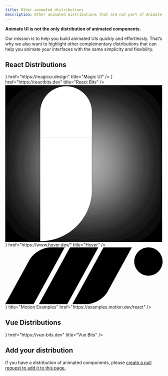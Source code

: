 ```yaml
---
title: Other animated distributions
description: Other animated distributions that are not part of Animate UI.
---
```


**Animate UI is not the only distribution of animated components.**

Our mission is to help you build animated UIs quickly and effortlessly. That’s why we also want to highlight other complementary distributions that can help you animate your interfaces with the same simplicity and flexibility.

## React Distributions

<Cards>
  <Card
    icon={
      <svg
        width="256"
        height="256"
        viewBox="0 0 256 256"
        fill="none"
        xmlns="http://www.w3.org/2000/svg"
      >
        <rect
          width="256"
          height="256"
          rx="128"
          fill="url(#paint0_linear_601_4643)"
        />
        <rect
          width="256"
          height="256"
          rx="128"
          fill="url(#paint1_linear_601_4643)"
        />
        <path
          d="M124.157 193.675C123.939 193.783 123.722 193.837 123.505 193.837C123.287 193.837 122.852 193.837 122.2 193.837C120.678 193.837 118.884 193.567 116.818 193.025C114.862 192.591 112.905 191.995 110.948 191.236C109.099 190.586 107.469 189.828 106.055 188.961C104.751 188.094 103.935 187.335 103.609 186.685C103.501 185.167 103.446 183.596 103.446 181.97C103.446 180.345 103.446 178.773 103.446 177.256C103.446 165.118 104.316 152.438 106.055 139.217C107.904 125.995 110.893 111.69 115.025 96.3005C115.459 94.7833 115.894 92.8867 116.329 90.6108C116.873 88.2266 117.416 85.6798 117.96 82.9704C115.351 85.0296 112.252 88.335 108.665 92.8867C105.077 97.3301 101.272 102.64 97.2492 108.818C93.3354 114.887 89.3672 121.606 85.3446 128.975C81.4308 136.236 77.8431 143.66 74.5815 151.246C71.32 158.724 68.4933 166.148 66.1015 173.517C63.8185 180.887 62.4051 187.714 61.8615 194C56.6431 192.483 53.001 190.966 50.9354 189.448C48.9785 187.931 48 186.089 48 183.921C48 181.97 48.5979 179.207 49.7938 175.631C50.9897 172.054 52.6749 167.828 54.8492 162.951C57.0236 158.074 59.6872 152.655 62.84 146.695C65.9928 140.626 69.4718 134.123 73.2769 127.187C77.6256 119.276 81.8656 111.852 85.9969 104.916C90.2369 97.9803 94.3682 91.6946 98.3908 86.0591C102.413 80.4236 106.327 75.5468 110.132 71.4286C114.046 67.3104 117.906 64.1675 121.711 62C123.233 62 125.244 62.3793 127.745 63.1379C130.354 63.8966 132.854 64.8177 135.246 65.9015C137.747 66.9852 139.921 68.1232 141.769 69.3153C143.726 70.399 144.813 71.3202 145.031 72.0788C143.509 75.1133 141.715 79.665 139.649 85.734C137.584 91.803 135.464 98.6847 133.289 106.379C131.224 114.074 129.212 122.256 127.255 130.926C125.407 139.488 123.939 147.724 122.852 155.635C125.353 149.675 128.234 143.498 131.495 137.103C134.866 130.601 138.399 124.207 142.095 117.921C145.792 111.527 149.543 105.35 153.348 99.3892C157.262 93.4286 161.067 88.0099 164.763 83.133C168.459 78.1478 171.884 73.8128 175.037 70.1281C178.298 66.4434 181.179 63.734 183.68 62C185.202 62 187.213 62.3793 189.714 63.1379C192.323 63.8966 194.824 64.8177 197.215 65.9015C199.716 66.9852 201.89 68.1232 203.738 69.3153C205.695 70.399 206.783 71.3202 207 72.0788C203.521 78.2562 200.477 85.7882 197.868 94.6749C195.258 103.562 193.03 112.882 191.182 122.635C189.442 132.389 188.083 142.089 187.105 151.734C186.235 161.271 185.8 169.833 185.8 177.419C185.8 179.911 185.8 182.512 185.8 185.222C185.8 187.931 185.909 190.749 186.126 193.675C184.604 193.675 182.756 193.458 180.582 193.025C178.516 192.7 176.45 192.212 174.385 191.562C172.428 190.911 170.634 190.153 169.003 189.286C167.372 188.527 166.231 187.66 165.578 186.685C165.47 185.167 165.415 183.596 165.415 181.97C165.415 180.345 165.415 178.773 165.415 177.256C165.415 165.118 166.285 152.438 168.025 139.217C169.873 125.995 172.863 111.69 176.994 96.3005C177.429 94.7833 177.918 92.7241 178.462 90.1232C179.005 87.5222 179.549 84.8128 180.092 81.9951C177.048 83.5123 173.569 86.4384 169.655 90.7734C165.85 95 161.936 100.202 157.914 106.379C154 112.448 150.086 119.222 146.172 126.7C142.367 134.177 138.888 141.818 135.735 149.621C132.691 157.315 130.082 165.01 127.908 172.704C125.842 180.291 124.592 187.281 124.157 193.675Z"
          fill="white"
        />
        <defs>
          <linearGradient
            id="paint0_linear_601_4643"
            x1="128"
            y1="0"
            x2="128"
            y2="256"
            gradientUnits="userSpaceOnUse"
          >
            <stop stopColor="#EF786F" />
            <stop offset="1" stopColor="#D8595E" />
          </linearGradient>
          <linearGradient
            id="paint1_linear_601_4643"
            x1="78"
            y1="3.7012e-06"
            x2="236"
            y2="256"
            gradientUnits="userSpaceOnUse"
          >
            <stop stopColor="#9E7AFF" />
            <stop offset="0.333333" stopColor="#FE8BBB" />
            <stop offset="0.666667" stopColor="#FFBD7A" />
            <stop offset="1" stopColor="#F8EAC3" />
          </linearGradient>
        </defs>
      </svg>
    }
    href="https://magicui.design"
    title="Magic UI"
  />
  <Card
    icon={
      <svg
        width="23"
        height="23"
        viewBox="0 0 25 23"
        className="fill-black dark:fill-white"
        xmlns="http://www.w3.org/2000/svg"
      >
        <path d="M15.6317 0.571987C16.3759 0.228574 17.2363 0.0550841 18.033 0.38644L18.1922 0.459682L18.1942 0.460659L18.41 0.587612C18.8912 0.905222 19.2097 1.37902 19.407 1.8923C19.602 2.39947 19.6967 2.98342 19.7195 3.60226L19.7244 3.86886L19.7293 4.82101L17.825 4.83078L17.8201 3.87863L17.8045 3.47042C17.7767 3.09113 17.7136 2.79437 17.6297 2.57589C17.5217 2.29489 17.4024 2.19635 17.3289 2.15792L17.284 2.13937C17.1618 2.09871 16.9051 2.08256 16.4305 2.30148C15.8996 2.5465 15.2436 3.02482 14.5086 3.74874C13.7215 4.524 12.8888 5.53694 12.0692 6.73507C12.2359 6.73273 12.4038 6.73019 12.5721 6.73019C15.8011 6.73022 18.765 7.16566 20.9539 7.89523C22.0431 8.25833 22.9938 8.71183 23.6912 9.26144C24.3778 9.80264 24.9519 10.5493 24.952 11.4919C24.9519 12.3043 24.5214 12.9748 23.9715 13.4831C23.4218 13.9912 22.6749 14.416 21.824 14.7673L20.9432 15.1306L20.2166 13.3698L21.0975 13.0066C21.833 12.7029 22.3554 12.3832 22.6785 12.0847C23.0011 11.7865 23.0476 11.5861 23.0477 11.4919C23.0476 11.3827 22.9814 11.1272 22.5125 10.7575C22.0535 10.3958 21.3298 10.028 20.3514 9.70187C18.4042 9.05287 15.6534 8.6355 12.5721 8.63546C11.9839 8.63546 11.4073 8.65026 10.8465 8.67941C10.5662 9.16529 10.292 9.6716 10.0252 10.195C9.8036 10.6298 9.59539 11.0625 9.40021 11.49C9.59576 11.9183 9.80411 12.3521 10.0262 12.7878H10.0272L10.2918 13.2976C11.6276 15.814 13.1379 17.8859 14.5086 19.236C15.2432 19.9595 15.8989 20.4376 16.4295 20.6823C16.9715 20.9322 17.23 20.8755 17.3279 20.8259L17.4061 20.7712C17.4946 20.6921 17.6094 20.5285 17.699 20.1902C17.8183 19.7396 17.8576 19.0916 17.7781 18.2556C17.6198 16.5909 17.0111 14.39 15.9705 12.0017L16.8436 11.6218L17.7166 11.2409C18.809 13.7484 19.4914 16.1499 19.6746 18.0749C19.7658 19.0336 19.7391 19.9287 19.5408 20.6775C19.343 21.4244 18.9388 22.1417 18.1932 22.5222L18.1922 22.5232C17.3525 22.9505 16.4266 22.7778 15.6326 22.4118C14.8262 22.04 13.9897 21.3992 13.1717 20.5935C11.5669 19.0128 9.8785 16.6456 8.43536 13.8562C7.94269 15.2332 7.60957 16.5119 7.44415 17.611C7.29073 18.6308 7.29006 19.4422 7.40411 20.0153C7.52086 20.6015 7.71887 20.7763 7.81622 20.8259H7.8172L7.88947 20.8523C8.09827 20.9026 8.58562 20.8602 9.46173 20.239L10.2381 19.6882L11.3397 21.2419L10.5633 21.7927L10.3582 21.9323C9.31984 22.6214 8.06557 23.0899 6.95197 22.5222V22.5232C6.11192 22.0955 5.70676 21.2449 5.53595 20.3874C5.36259 19.5163 5.38948 18.4625 5.56036 17.3269C5.81724 15.6203 6.41817 13.6025 7.31818 11.49C6.99301 10.7266 6.7076 9.97508 6.46271 9.24679C5.85761 9.38078 5.298 9.53349 4.79279 9.70187C3.81426 10.028 3.09071 10.3958 2.63165 10.7575C2.16243 11.1274 2.09658 11.3827 2.0965 11.4919C2.09671 11.6513 2.25906 12.068 3.17462 12.5876L3.36798 12.6921L4.21271 13.1335L3.3299 14.822L2.48615 14.3806L2.2674 14.2614C1.17979 13.6487 0.192367 12.742 0.1922 11.4919C0.192288 10.5492 0.766185 9.80266 1.45294 9.26144C2.15046 8.7118 3.10094 8.25834 4.19025 7.89523C4.72343 7.71753 5.30301 7.55645 5.92072 7.41574C5.76557 6.80139 5.64509 6.21178 5.56134 5.65597C5.39035 4.52081 5.36283 3.46829 5.53595 2.59738C5.70654 1.7396 6.11162 0.888515 6.95197 0.460659V0.461635C7.83252 0.0128116 8.80234 0.2186 9.65021 0.63937L10.0057 0.831752L10.8279 1.31222L9.86603 2.95675L9.04376 2.47628L8.78009 2.33371C8.20699 2.05202 7.91997 2.1051 7.81622 2.15792V2.1589C7.71887 2.20847 7.52073 2.38226 7.40411 2.96847C7.29019 3.54153 7.29149 4.35303 7.44513 5.37277C7.52452 5.89955 7.64219 6.46785 7.79767 7.06808C8.41596 6.97652 9.06014 6.90151 9.72443 6.8464C10.8365 5.04912 12.0257 3.5201 13.1717 2.39132C13.9899 1.58545 14.8252 0.944189 15.6317 0.571987ZM17.7166 11.2409L15.9705 12.0017L15.5906 11.1286L17.3367 10.3679L17.7166 11.2409ZM8.4422 7.94406C7.87898 7.94428 7.42287 8.40036 7.42267 8.96359C7.42267 9.52698 7.87886 9.98388 8.4422 9.9841C9.00573 9.9841 9.46271 9.52712 9.46271 8.96359C9.46251 8.40023 9.00561 7.94406 8.4422 7.94406Z"></path>
      </svg>
    }
    href="https://reactbits.dev"
    title="React Bits"
  />
  <Card
    icon={
      <div
        className="relative z-10 grid size-[40px] place-content-center border-b border-neutral-950 bg-indigo-600 text-white"
        style={{
          clipPath:
            'polygon(12px 0%, calc(100% - 12px) 0%, 100% 12px, 100% 100%, calc(100% - 12px) 100%, 12px 100%, 0 100%, 0 0)',
        }}
      >
        <svg className="!size-[30px]" viewBox="0 0 90 90">
          <path
            d="M49.5 30.5C65.7924 30.5 79 43.7076 79 60H49.5V30.5Z"
            fill="white"
          ></path>
          <path
            d="M20 60C20 43.7076 33.2076 30.5 49.5 30.5L49.5 60L20 60Z"
            fill="white"
          ></path>
          <path
            d="M79 89.5C62.7076 89.5 49.5 76.2924 49.5 60L79 60L79 89.5Z"
            fill="white"
          ></path>
          <g filter="url(#filter0_d_328_2)">
            <rect
              x="20"
              y="30.5"
              width="29.5"
              height="29.5"
              fill="white"
            ></rect>
          </g>
          <path
            d="M20 60H49.5C49.5 76.2924 36.2924 89.5 20 89.5V60Z"
            fill="white"
          ></path>
          <path
            d="M20 15.75C20 7.60379 26.6038 1 34.75 1C42.8962 1 49.5 7.6038 49.5 15.75V30.5H20V15.75Z"
            fill="white"
          ></path>
          <defs>
            <filter
              id="filter0_d_328_2"
              x="0"
              y="0.5"
              width="89.5"
              height="89.5"
              filterUnits="userSpaceOnUse"
              colorInterpolationFilters="sRGB"
            >
              <feFlood floodOpacity="0" result="BackgroundImageFix"></feFlood>
              <feColorMatrix
                in="SourceAlpha"
                type="matrix"
                values="0 0 0 0 0 0 0 0 0 0 0 0 0 0 0 0 0 0 127 0"
                result="hardAlpha"
              ></feColorMatrix>
              <feOffset dx="10"></feOffset>
              <feGaussianBlur stdDeviation="15"></feGaussianBlur>
              <feComposite in2="hardAlpha" operator="out"></feComposite>
              <feColorMatrix
                type="matrix"
                values="0 0 0 0 0.879379 0 0 0 0 0.879379 0 0 0 0 0.879379 0 0 0 1 0"
              ></feColorMatrix>
              <feBlend
                mode="normal"
                in2="BackgroundImageFix"
                result="effect1_dropShadow_328_2"
              ></feBlend>
              <feBlend
                mode="normal"
                in="SourceGraphic"
                in2="effect1_dropShadow_328_2"
                result="shape"
              ></feBlend>
            </filter>
          </defs>
        </svg>
      </div>
    }
    href="https://www.hover.dev/"
    title="Hover"
  />
  <Card
    icon={
      <div className="size-[40px] rounded-[7px] p-1.5 flex items-center justify-center bg-[#83e6f7]">
        <svg xmlns="http://www.w3.org/2000/svg" viewBox="0 0 1260 454">
          <path
            d="M475.753 0L226.8 453.6L0 453.6L194.392 99.4116C224.526 44.5081 299.724 0 362.353 0L475.753 0Z"
            stroke="none"
          ></path>
          <path
            d="M1031.93 113.4C1031.93 50.7709 1082.7 0 1145.33 0C1207.96 0 1258.73 50.7709 1258.73 113.4C1258.73 176.029 1207.96 226.8 1145.33 226.8C1082.7 226.8 1031.93 176.029 1031.93 113.4Z"
            stroke="none"
          ></path>
          <path
            d="M518.278 0L745.078 0L496.125 453.6L269.325 453.6L518.278 0Z"
            stroke="none"
          ></path>
          <path
            d="M786.147 0L1012.95 0L818.555 354.188C788.422 409.092 713.223 453.6 650.594 453.6L537.194 453.6L786.147 0Z"
            stroke="none"
          ></path>
        </svg>
      </div>
    }
    title="Motion Examples"
    href="https://examples.motion.dev/react"
  />
</Cards>

## Vue Distributions

<Cards>
  <Card
    icon={
      <svg
        width="30"
        height="30"
        viewBox="0 0 47 41"
        className="fill-black dark:fill-white"
        xmlns="http://www.w3.org/2000/svg"
      >
        <path d="M0.345215 0.450195H15.6363C15.6363 0.450195 22.0583 12.3486 26.6885 19.6614C26.8836 19.9694 26.9797 20.151 27.1894 20.4493C27.3852 20.7278 27.4954 20.8853 27.7214 21.1399C27.9339 21.3795 27.8963 21.356 28.1397 21.6249C28.2726 21.7719 28.3875 21.8829 28.6738 22.068C28.933 22.2355 29.377 22.3481 29.7138 22.2345C29.9746 22.1465 30.0451 22.1136 30.2668 21.9894C31.043 21.5543 31.8402 19.9698 31.8402 19.9698L40.7527 3.71523H32.9372V0.450859L46.3206 0.450195L35.594 19.0675C35.594 19.0675 34.5027 20.8176 33.7209 22.1763C33.5935 22.3977 33.0493 23.1986 32.8374 23.4686C32.4369 23.9791 32.2132 24.2841 31.8402 24.6523C31.4828 25.005 31.1302 25.1777 30.8799 25.2783C30.4928 25.4337 30.0788 25.5121 29.663 25.546C29.3087 25.5749 29.0702 25.5934 28.7179 25.546C28.2786 25.4868 28.2472 25.4717 27.7214 25.2783C27.5003 25.197 27.131 24.9776 26.783 24.7266C26.3964 24.4478 26.1328 24.1992 25.6981 23.7395C25.3155 23.3347 25.1467 23.0947 24.8373 22.6316C24.5125 22.1455 24.2598 21.8766 23.953 21.379C19.7839 14.6168 13.8639 3.71523 13.8639 3.71523H5.99112L23.3635 33.9098L26.6885 28.1777C26.6885 28.1777 27.1444 28.7994 28.7438 28.7475C30.2137 28.6998 30.5672 28.1777 30.5672 28.1777L23.3635 40.437L3.53103 6.05657L2.19899 3.71523L0.345215 0.450195Z"></path>
      </svg>
    }
    href="https://vue-bits.dev"
    title="Vue Bits"
  />
</Cards>

## Add your distribution

If you have a distribution of animated components, please <a href="https://github.com/animate-ui/animate-ui/blob/main/apps/www/content/docs/other-animated-distributions.mdx">create a pull request to add it to this page.</a>
